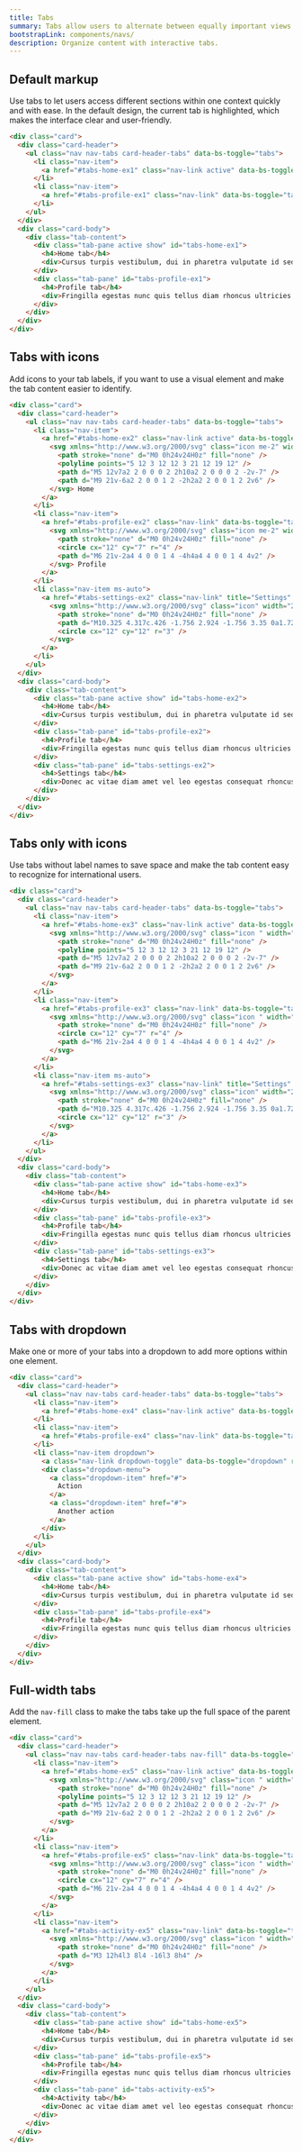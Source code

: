 ```yaml
---
title: Tabs
summary: Tabs allow users to alternate between equally important views within the same context. By dividing content into meaningful sections, they improve its organization and make it easy for users to navigate.
bootstrapLink: components/navs/
description: Organize content with interactive tabs.
---
```


## Default markup

Use tabs to let users access different sections within one context quickly and with ease. In the default design, the current tab is highlighted, which makes the interface clear and user-friendly.

```html example centered columns={1} height="20rem"
<div class="card">
  <div class="card-header">
    <ul class="nav nav-tabs card-header-tabs" data-bs-toggle="tabs">
      <li class="nav-item">
        <a href="#tabs-home-ex1" class="nav-link active" data-bs-toggle="tab">Home</a>
      </li>
      <li class="nav-item">
        <a href="#tabs-profile-ex1" class="nav-link" data-bs-toggle="tab">Profile</a>
      </li>
    </ul>
  </div>
  <div class="card-body">
    <div class="tab-content">
      <div class="tab-pane active show" id="tabs-home-ex1">
        <h4>Home tab</h4>
        <div>Cursus turpis vestibulum, dui in pharetra vulputate id sed non turpis ultricies fringilla at sed facilisis lacus pellentesque purus nibh</div>
      </div>
      <div class="tab-pane" id="tabs-profile-ex1">
        <h4>Profile tab</h4>
        <div>Fringilla egestas nunc quis tellus diam rhoncus ultricies tristique enim at diam, sem nunc amet, pellentesque id egestas velit sed</div>
      </div>
    </div>
  </div>
</div>
```

## Tabs with icons

Add icons to your tab labels, if you want to use a visual element and make the tab content easier to identify.

```html example centered columns={1} height="20rem"
<div class="card">
  <div class="card-header">
    <ul class="nav nav-tabs card-header-tabs" data-bs-toggle="tabs">
      <li class="nav-item">
        <a href="#tabs-home-ex2" class="nav-link active" data-bs-toggle="tab">
          <svg xmlns="http://www.w3.org/2000/svg" class="icon me-2" width="24" height="24" viewBox="0 0 24 24" stroke-width="2" stroke="currentColor" fill="none" stroke-linecap="round" stroke-linejoin="round">
            <path stroke="none" d="M0 0h24v24H0z" fill="none" />
            <polyline points="5 12 3 12 12 3 21 12 19 12" />
            <path d="M5 12v7a2 2 0 0 0 2 2h10a2 2 0 0 0 2 -2v-7" />
            <path d="M9 21v-6a2 2 0 0 1 2 -2h2a2 2 0 0 1 2 2v6" />
          </svg> Home
        </a>
      </li>
      <li class="nav-item">
        <a href="#tabs-profile-ex2" class="nav-link" data-bs-toggle="tab">
          <svg xmlns="http://www.w3.org/2000/svg" class="icon me-2" width="24" height="24" viewBox="0 0 24 24" stroke-width="2" stroke="currentColor" fill="none" stroke-linecap="round" stroke-linejoin="round">
            <path stroke="none" d="M0 0h24v24H0z" fill="none" />
            <circle cx="12" cy="7" r="4" />
            <path d="M6 21v-2a4 4 0 0 1 4 -4h4a4 4 0 0 1 4 4v2" />
          </svg> Profile
        </a>
      </li>
      <li class="nav-item ms-auto">
        <a href="#tabs-settings-ex2" class="nav-link" title="Settings" data-bs-toggle="tab">
          <svg xmlns="http://www.w3.org/2000/svg" class="icon" width="24" height="24" viewBox="0 0 24 24" stroke-width="2" stroke="currentColor" fill="none" stroke-linecap="round" stroke-linejoin="round">
            <path stroke="none" d="M0 0h24v24H0z" fill="none" />
            <path d="M10.325 4.317c.426 -1.756 2.924 -1.756 3.35 0a1.724 1.724 0 0 0 2.573 1.066c1.543 -.94 3.31 .826 2.37 2.37a1.724 1.724 0 0 0 1.065 2.572c1.756 .426 1.756 2.924 0 3.35a1.724 1.724 0 0 0 -1.066 2.573c.94 1.543 -.826 3.31 -2.37 2.37a1.724 1.724 0 0 0 -2.572 1.065c-.426 1.756 -2.924 1.756 -3.35 0a1.724 1.724 0 0 0 -2.573 -1.066c-1.543 .94 -3.31 -.826 -2.37 -2.37a1.724 1.724 0 0 0 -1.065 -2.572c-1.756 -.426 -1.756 -2.924 0 -3.35a1.724 1.724 0 0 0 1.066 -2.573c-.94 -1.543 .826 -3.31 2.37 -2.37c1 .608 2.296 .07 2.572 -1.065z" />
            <circle cx="12" cy="12" r="3" />
          </svg>
        </a>
      </li>
    </ul>
  </div>
  <div class="card-body">
    <div class="tab-content">
      <div class="tab-pane active show" id="tabs-home-ex2">
        <h4>Home tab</h4>
        <div>Cursus turpis vestibulum, dui in pharetra vulputate id sed non turpis ultricies fringilla at sed facilisis lacus pellentesque purus nibh</div>
      </div>
      <div class="tab-pane" id="tabs-profile-ex2">
        <h4>Profile tab</h4>
        <div>Fringilla egestas nunc quis tellus diam rhoncus ultricies tristique enim at diam, sem nunc amet, pellentesque id egestas velit sed</div>
      </div>
      <div class="tab-pane" id="tabs-settings-ex2">
        <h4>Settings tab</h4>
        <div>Donec ac vitae diam amet vel leo egestas consequat rhoncus in luctus amet, facilisi sit mauris accumsan nibh habitant senectus</div>
      </div>
    </div>
  </div>
</div>
```

## Tabs only with icons

Use tabs without label names to save space and make the tab content easy to recognize for international users.

```html example centered columns={1} height="20rem"
<div class="card">
  <div class="card-header">
    <ul class="nav nav-tabs card-header-tabs" data-bs-toggle="tabs">
      <li class="nav-item">
        <a href="#tabs-home-ex3" class="nav-link active" data-bs-toggle="tab">
          <svg xmlns="http://www.w3.org/2000/svg" class="icon " width="24" height="24" viewBox="0 0 24 24" stroke-width="2" stroke="currentColor" fill="none" stroke-linecap="round" stroke-linejoin="round">
            <path stroke="none" d="M0 0h24v24H0z" fill="none" />
            <polyline points="5 12 3 12 12 3 21 12 19 12" />
            <path d="M5 12v7a2 2 0 0 0 2 2h10a2 2 0 0 0 2 -2v-7" />
            <path d="M9 21v-6a2 2 0 0 1 2 -2h2a2 2 0 0 1 2 2v6" />
          </svg>
        </a>
      </li>
      <li class="nav-item">
        <a href="#tabs-profile-ex3" class="nav-link" data-bs-toggle="tab">
          <svg xmlns="http://www.w3.org/2000/svg" class="icon " width="24" height="24" viewBox="0 0 24 24" stroke-width="2" stroke="currentColor" fill="none" stroke-linecap="round" stroke-linejoin="round">
            <path stroke="none" d="M0 0h24v24H0z" fill="none" />
            <circle cx="12" cy="7" r="4" />
            <path d="M6 21v-2a4 4 0 0 1 4 -4h4a4 4 0 0 1 4 4v2" />
          </svg>
        </a>
      </li>
      <li class="nav-item ms-auto">
        <a href="#tabs-settings-ex3" class="nav-link" title="Settings" data-bs-toggle="tab">
          <svg xmlns="http://www.w3.org/2000/svg" class="icon" width="24" height="24" viewBox="0 0 24 24" stroke-width="2" stroke="currentColor" fill="none" stroke-linecap="round" stroke-linejoin="round">
            <path stroke="none" d="M0 0h24v24H0z" fill="none" />
            <path d="M10.325 4.317c.426 -1.756 2.924 -1.756 3.35 0a1.724 1.724 0 0 0 2.573 1.066c1.543 -.94 3.31 .826 2.37 2.37a1.724 1.724 0 0 0 1.065 2.572c1.756 .426 1.756 2.924 0 3.35a1.724 1.724 0 0 0 -1.066 2.573c.94 1.543 -.826 3.31 -2.37 2.37a1.724 1.724 0 0 0 -2.572 1.065c-.426 1.756 -2.924 1.756 -3.35 0a1.724 1.724 0 0 0 -2.573 -1.066c-1.543 .94 -3.31 -.826 -2.37 -2.37a1.724 1.724 0 0 0 -1.065 -2.572c-1.756 -.426 -1.756 -2.924 0 -3.35a1.724 1.724 0 0 0 1.066 -2.573c-.94 -1.543 .826 -3.31 2.37 -2.37c1 .608 2.296 .07 2.572 -1.065z" />
            <circle cx="12" cy="12" r="3" />
          </svg>
        </a>
      </li>
    </ul>
  </div>
  <div class="card-body">
    <div class="tab-content">
      <div class="tab-pane active show" id="tabs-home-ex3">
        <h4>Home tab</h4>
        <div>Cursus turpis vestibulum, dui in pharetra vulputate id sed non turpis ultricies fringilla at sed facilisis lacus pellentesque purus nibh</div>
      </div>
      <div class="tab-pane" id="tabs-profile-ex3">
        <h4>Profile tab</h4>
        <div>Fringilla egestas nunc quis tellus diam rhoncus ultricies tristique enim at diam, sem nunc amet, pellentesque id egestas velit sed</div>
      </div>
      <div class="tab-pane" id="tabs-settings-ex3">
        <h4>Settings tab</h4>
        <div>Donec ac vitae diam amet vel leo egestas consequat rhoncus in luctus amet, facilisi sit mauris accumsan nibh habitant senectus</div>
      </div>
    </div>
  </div>
</div>
```

## Tabs with dropdown

Make one or more of your tabs into a dropdown to add more options within one element.

```html example centered columns={1} height="20rem"
<div class="card">
  <div class="card-header">
    <ul class="nav nav-tabs card-header-tabs" data-bs-toggle="tabs">
      <li class="nav-item">
        <a href="#tabs-home-ex4" class="nav-link active" data-bs-toggle="tab">Home</a>
      </li>
      <li class="nav-item">
        <a href="#tabs-profile-ex4" class="nav-link" data-bs-toggle="tab">Profile</a>
      </li>
      <li class="nav-item dropdown">
        <a class="nav-link dropdown-toggle" data-bs-toggle="dropdown" role="button" aria-haspopup="true" aria-expanded="false">Dropdown</a>
        <div class="dropdown-menu">
          <a class="dropdown-item" href="#">
            Action
          </a>
          <a class="dropdown-item" href="#">
            Another action
          </a>
        </div>
      </li>
    </ul>
  </div>
  <div class="card-body">
    <div class="tab-content">
      <div class="tab-pane active show" id="tabs-home-ex4">
        <h4>Home tab</h4>
        <div>Cursus turpis vestibulum, dui in pharetra vulputate id sed non turpis ultricies fringilla at sed facilisis lacus pellentesque purus nibh</div>
      </div>
      <div class="tab-pane" id="tabs-profile-ex4">
        <h4>Profile tab</h4>
        <div>Fringilla egestas nunc quis tellus diam rhoncus ultricies tristique enim at diam, sem nunc amet, pellentesque id egestas velit sed</div>
      </div>
    </div>
  </div>
</div>
```

## Full-width tabs

Add the `nav-fill` class to make the tabs take up the full space of the parent element.

```html example centered columns={1} height="20rem"
<div class="card">
  <div class="card-header">
    <ul class="nav nav-tabs card-header-tabs nav-fill" data-bs-toggle="tabs">
      <li class="nav-item">
        <a href="#tabs-home-ex5" class="nav-link active" data-bs-toggle="tab">
          <svg xmlns="http://www.w3.org/2000/svg" class="icon " width="24" height="24" viewBox="0 0 24 24" stroke-width="2" stroke="currentColor" fill="none" stroke-linecap="round" stroke-linejoin="round">
            <path stroke="none" d="M0 0h24v24H0z" fill="none" />
            <polyline points="5 12 3 12 12 3 21 12 19 12" />
            <path d="M5 12v7a2 2 0 0 0 2 2h10a2 2 0 0 0 2 -2v-7" />
            <path d="M9 21v-6a2 2 0 0 1 2 -2h2a2 2 0 0 1 2 2v6" />
          </svg>
        </a>
      </li>
      <li class="nav-item">
        <a href="#tabs-profile-ex5" class="nav-link" data-bs-toggle="tab">
          <svg xmlns="http://www.w3.org/2000/svg" class="icon " width="24" height="24" viewBox="0 0 24 24" stroke-width="2" stroke="currentColor" fill="none" stroke-linecap="round" stroke-linejoin="round">
            <path stroke="none" d="M0 0h24v24H0z" fill="none" />
            <circle cx="12" cy="7" r="4" />
            <path d="M6 21v-2a4 4 0 0 1 4 -4h4a4 4 0 0 1 4 4v2" />
          </svg>
        </a>
      </li>
      <li class="nav-item">
        <a href="#tabs-activity-ex5" class="nav-link" data-bs-toggle="tab">
          <svg xmlns="http://www.w3.org/2000/svg" class="icon " width="24" height="24" viewBox="0 0 24 24" stroke-width="2" stroke="currentColor" fill="none" stroke-linecap="round" stroke-linejoin="round">
            <path stroke="none" d="M0 0h24v24H0z" fill="none" />
            <path d="M3 12h4l3 8l4 -16l3 8h4" />
          </svg>
        </a>
      </li>
    </ul>
  </div>
  <div class="card-body">
    <div class="tab-content">
      <div class="tab-pane active show" id="tabs-home-ex5">
        <h4>Home tab</h4>
        <div>Cursus turpis vestibulum, dui in pharetra vulputate id sed non turpis ultricies fringilla at sed facilisis lacus pellentesque purus nibh</div>
      </div>
      <div class="tab-pane" id="tabs-profile-ex5">
        <h4>Profile tab</h4>
        <div>Fringilla egestas nunc quis tellus diam rhoncus ultricies tristique enim at diam, sem nunc amet, pellentesque id egestas velit sed</div>
      </div>
      <div class="tab-pane" id="tabs-activity-ex5">
        <h4>Activity tab</h4>
        <div>Donec ac vitae diam amet vel leo egestas consequat rhoncus in luctus amet, facilisi sit mauris accumsan nibh habitant senectus</div>
      </div>
    </div>
  </div>
</div>
```
